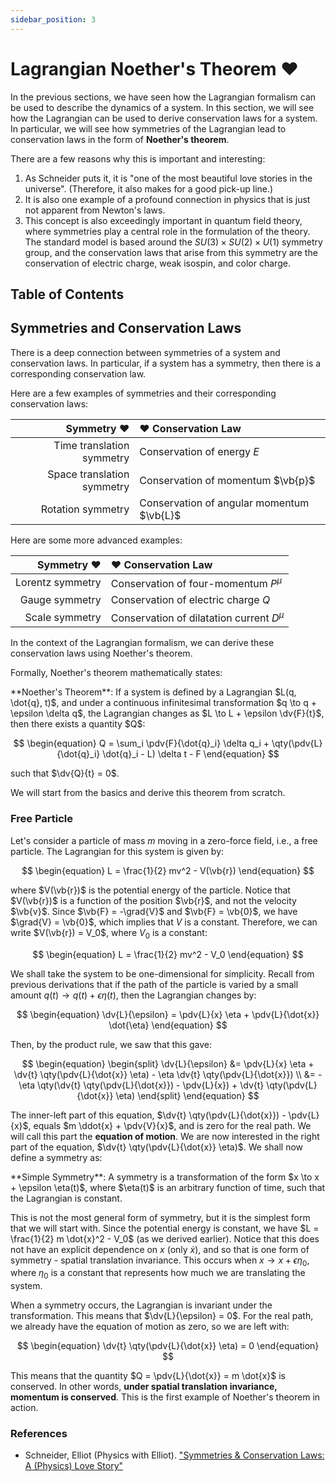 ```yaml
---
sidebar_position: 3
---
```




# Lagrangian Noether's Theorem ❤️

In the previous sections, we have seen how the Lagrangian formalism can be used to describe the dynamics of a system.
In this section, we will see how the Lagrangian can be used to derive conservation laws for a system.
In particular, we will see how symmetries of the Lagrangian lead to conservation laws in the form of **Noether's theorem**.

There are a few reasons why this is important and interesting:

1. As Schneider puts it, it is "one of the most beautiful love stories in the universe".
    (Therefore, it also makes for a good pick-up line.)
2. It is also one example of a profound connection in physics that is just not apparent from Newton's laws.
3. This concept is also exceedingly important in quantum field theory, where symmetries play a central role in the formulation of the theory.
    The standard model is based around the $SU(3) \times SU(2) \times U(1)$ symmetry group, and the conservation laws that arise from this symmetry are the conservation of electric charge, weak isospin, and color charge.

## Table of Contents

<TOCInline toc={toc} />

## Symmetries and Conservation Laws

There is a deep connection between symmetries of a system and conservation laws.
In particular, if a system has a symmetry, then there is a corresponding conservation law.

Here are a few examples of symmetries and their corresponding conservation laws:

| <span className="blue">Symmetry ❤️</span> | <span className="pink">❤️ Conservation Law</span> |
| ---: | :--- |
| <span className="blue">Time translation symmetry</span> | <span className="pink">Conservation of energy $E$</span> |
| <span className="blue">Space translation symmetry</span> | <span className="pink">Conservation of momentum $\vb{p}$</span> |
| <span className="blue">Rotation symmetry</span> | <span className="pink">Conservation of angular momentum $\vb{L}$</span> |

Here are some more advanced examples:

| <span className="blue">Symmetry ❤️</span> | <span className="pink">❤️ Conservation Law</span> |
| ---: | :--- |
| <span className="blue">Lorentz symmetry</span> | <span className="pink">Conservation of four-momentum $P^\mu$</span> |
| <span className="blue">Gauge symmetry</span> | <span className="pink">Conservation of electric charge $Q$</span> |
| <span className="blue">Scale symmetry</span> | <span className="pink">Conservation of dilatation current $D^\mu$</span> |

In the context of the Lagrangian formalism, we can derive these conservation laws using Noether's theorem.

Formally, Noether's theorem mathematically states:

<Boxed>
**Noether's Theorem**: If a system is defined by a Lagrangian $L(q, \dot{q}, t)$, and under a continuous infinitesimal transformation $q \to q + \epsilon \delta q$, the Lagrangian changes as $L \to L + \epsilon \dv{F}{t}$, then there exists a quantity $Q$:

$$
\begin{equation}
Q = \sum_i \pdv{F}{\dot{q}_i} \delta q_i + \qty(\pdv{L}{\dot{q}_i} \dot{q}_i - L) \delta t - F
\end{equation}
$$

such that $\dv{Q}{t} = 0$.
</Boxed>

We will start from the basics and derive this theorem from scratch.

### Free Particle

Let's consider a particle of mass $m$ moving in a zero-force field, i.e., a free particle.
The Lagrangian for this system is given by:

$$
\begin{equation}
L = \frac{1}{2} mv^2 - V(\vb{r})
\end{equation}
$$

where $V(\vb{r})$ is the potential energy of the particle.
Notice that $V(\vb{r})$ is a function of the position $\vb{r}$, and not the velocity $\vb{v}$.
Since $\vb{F} = -\grad{V}$ and $\vb{F} = \vb{0}$, we have $\grad{V} = \vb{0}$, which implies that $V$ is a constant.
Therefore, we can write $V(\vb{r}) = V_0$, where $V_0$ is a constant:

$$
\begin{equation}
L = \frac{1}{2} mv^2 - V_0
\end{equation}
$$

We shall take the system to be one-dimensional for simplicity.
Recall from previous derivations that if the path of the particle is varied by a small amount $q(t) \to q(t) + \epsilon \eta (t)$, then the Lagrangian changes by:

$$
\begin{equation}
\dv{L}{\epsilon} = \pdv{L}{x} \eta + \pdv{L}{\dot{x}} \dot{\eta}
\end{equation}
$$

Then, by the product rule, we saw that this gave:

$$
\begin{equation}
\begin{split}
\dv{L}{\epsilon} &= \pdv{L}{x} \eta + \dv{t} \qty(\pdv{L}{\dot{x}} \eta) - \eta \dv{t} \qty(\pdv{L}{\dot{x}}) \\
&= -\eta \qty(\dv{t} \qty(\pdv{L}{\dot{x}}) - \pdv{L}{x}) + \dv{t} \qty(\pdv{L}{\dot{x}} \eta)
\end{split}
\end{equation}
$$

The inner-left part of this equation, $\dv{t} \qty(\pdv{L}{\dot{x}}) - \pdv{L}{x}$, equals $m \ddot{x} + \pdv{V}{x}$, and is zero for the real path.
We will call this part the **equation of motion**.
We are now interested in the right part of the equation, $\dv{t} \qty(\pdv{L}{\dot{x}} \eta)$.
We shall now define a symmetry as:

<Boxed>
**Simple Symmetry**: A symmetry is a transformation of the form $x \to x + \epsilon \eta(t)$, where $\eta(t)$ is an arbitrary function of time, such that the Lagrangian is constant.
</Boxed>

This is not the most general form of symmetry, but it is the simplest form that we will start with.
Since the potential energy is constant, we have $L = \frac{1}{2} m \dot{x}^2 - V_0$ (as we derived earlier).
Notice that this does not have an explicit dependence on $x$ (only $\dot{x}$), and so that is one form of symmetry - spatial translation invariance.
This occurs when $x \to x + \epsilon \eta_0$, where $\eta_0$ is a constant that represents how much we are translating the system.

When a symmetry occurs, the Lagrangian is invariant under the transformation. This means that $\dv{L}{\epsilon} = 0$.
For the real path, we already have the equation of motion as zero, so we are left with:

$$
\begin{equation}
\dv{t} \qty(\pdv{L}{\dot{x}} \eta) = 0
\end{equation}
$$

This means that the quantity $Q = \pdv{L}{\dot{x}} = m \dot{x}$ is conserved.
In other words, **under spatial translation invariance, momentum is conserved**.
This is the first example of Noether's theorem in action.

### References

- Schneider, Elliot (Physics with Elliot). ["Symmetries & Conservation Laws: A (Physics) Love Story"](https://www.youtube.com/watch?v=O0NYaO_OnH4)
